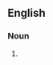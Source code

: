 {{also|Restatements}}

==English==

===Noun===
{{head|en|noun form}}

# {{plural of|restatement|lang=en}}
